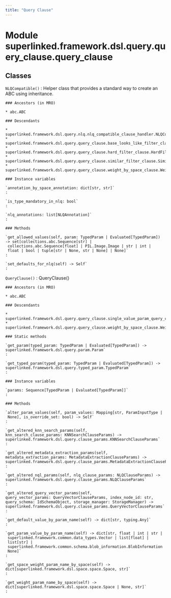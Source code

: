 ```yaml
---
title: "Query Clause"
---
```


Module superlinked.framework.dsl.query.query_clause.query_clause
================================================================

Classes
-------

`NLQCompatible()`
:   Helper class that provides a standard way to create an ABC using
    inheritance.

    ### Ancestors (in MRO)

    * abc.ABC

    ### Descendants

    * superlinked.framework.dsl.query.nlq.nlq_compatible_clause_handler.NLQCompatibleClauseHandler
    * superlinked.framework.dsl.query.query_clause.base_looks_like_filter_clause.BaseLooksLikeFilterClause
    * superlinked.framework.dsl.query.query_clause.hard_filter_clause.HardFilterClause
    * superlinked.framework.dsl.query.query_clause.similar_filter_clause.SimilarFilterClause
    * superlinked.framework.dsl.query.query_clause.weight_by_space_clause.WeightBySpaceClause

    ### Instance variables

    `annotation_by_space_annotation: dict[str, str]`
    :

    `is_type_mandatory_in_nlq: bool`
    :

    `nlq_annotations: list[NLQAnnotation]`
    :

    ### Methods

    `get_allowed_values(self, param: TypedParam | Evaluated[TypedParam]) ‑> set[collections.abc.Sequence[str] | collections.abc.Sequence[float] | PIL.Image.Image | str | int | float | bool | tuple[str | None, str | None] | None]`
    :

    `set_defaults_for_nlq(self) ‑> Self`
    :

`QueryClause()`
:   QueryClause()

    ### Ancestors (in MRO)

    * abc.ABC

    ### Descendants

    * superlinked.framework.dsl.query.query_clause.single_value_param_query_clause.SingleValueParamQueryClause
    * superlinked.framework.dsl.query.query_clause.weight_by_space_clause.WeightBySpaceClause

    ### Static methods

    `get_param(typed_param: TypedParam | Evaluated[TypedParam]) ‑> superlinked.framework.dsl.query.param.Param`
    :

    `get_typed_param(typed_param: TypedParam | Evaluated[TypedParam]) ‑> superlinked.framework.dsl.query.typed_param.TypedParam`
    :

    ### Instance variables

    `params: Sequence[TypedParam | Evaluated[TypedParam]]`
    :

    ### Methods

    `alter_param_values(self, param_values: Mapping[str, ParamInputType | None], is_override_set: bool) ‑> Self`
    :

    `get_altered_knn_search_params(self, knn_search_clause_params: KNNSearchClauseParams) ‑> superlinked.framework.dsl.query.clause_params.KNNSearchClauseParams`
    :

    `get_altered_metadata_extraction_params(self, metadata_extraction_params: MetadataExtractionClauseParams) ‑> superlinked.framework.dsl.query.clause_params.MetadataExtractionClauseParams`
    :

    `get_altered_nql_params(self, nlq_clause_params: NLQClauseParams) ‑> superlinked.framework.dsl.query.clause_params.NLQClauseParams`
    :

    `get_altered_query_vector_params(self, query_vector_params: QueryVectorClauseParams, index_node_id: str, query_schema: IdSchemaObject, storage_manager: StorageManager) ‑> superlinked.framework.dsl.query.clause_params.QueryVectorClauseParams`
    :

    `get_default_value_by_param_name(self) ‑> dict[str, typing.Any]`
    :

    `get_param_value_by_param_name(self) ‑> dict[str, float | int | str | superlinked.framework.common.data_types.Vector | list[float] | list[str] | superlinked.framework.common.schema.blob_information.BlobInformation | None]`
    :

    `get_space_weight_param_name_by_space(self) ‑> dict[superlinked.framework.dsl.space.space.Space, str]`
    :

    `get_weight_param_name_by_space(self) ‑> dict[superlinked.framework.dsl.space.space.Space | None, str]`
    :